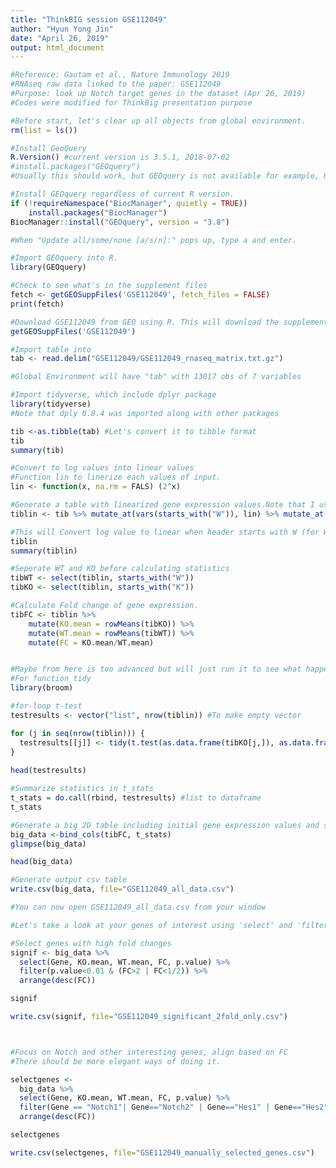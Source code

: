 ```yaml
---
title: "ThinkBIG session GSE112049"
author: "Hyun Yong Jin"
date: "April 26, 2019"
output: html_document
---
```


```r
#Reference: Gautam et al., Nature Immunology 2019
#RNAseq raw data linked to the paper: GSE112049
#Purpose: look up Notch target genes in the dataset (Apr 26, 2019)
#Codes were modified for ThinkBig presentation purpose

#Before start, let's clear up all objects from global environment. 
rm(list = ls())

#Install GeoQuery
R.Version() #current version is 3.5.1, 2018-07-02
#install.packages("GEOquery") 
#Usually this should work, but GEOquery is not available for example, R version 3.5.1

#Install GEOquery regardless of current R version.
if (!requireNamespace("BiocManager", quietly = TRUE))
    install.packages("BiocManager")
BiocManager::install("GEOquery", version = "3.8")

#When "Update all/some/none [a/s/n]:" pops up, type a and enter.

#Import GEOquery into R.
library(GEOquery)

#Check to see what's in the supplement files
fetch <- getGEOSuppFiles('GSE112049', fetch_files = FALSE) 
print(fetch)

#Download GSE112049 from GEO using R. This will download the supplemental files in your local folder, where your .Rmd file is located.
getGEOSuppFiles('GSE112049')

#Import table into 
tab <- read.delim("GSE112049/GSE112049_rnaseq_matrix.txt.gz")

#Global Environment will have "tab" with 13017 obs of 7 variables

#Import tidyverse, which include dplyr package
library(tidyverse) 
#Note that dply 0.8.4 was imported along with other packages

tib <-as.tibble(tab) #Let's convert it to tibble format
tib
summary(tib)

#Convert to log values into linear values
#Function lin to linerize each values of input.
lin <- function(x, na.rm = FALS) (2^x) 

#Generate a table with linearized gene expression values.Note that I use 'lin' function that I just generated.
tiblin <- tib %>% mutate_at(vars(starts_with("W")), lin) %>% mutate_at(vars(starts_with("K")), lin) 

#This will Convert log value to linear when header starts with W (for WT) or K (for KO)
tiblin
summary(tiblin)

#Seperate WT and KO before calculating statistics
tibWT <- select(tiblin, starts_with("W"))
tibKO <- select(tiblin, starts_with("K"))

#Calculate Fold change of gene expression.
tibFC <- tiblin %>% 
    mutate(KO.mean = rowMeans(tibKO)) %>%
    mutate(WT.mean = rowMeans(tibWT)) %>%
    mutate(FC = KO.mean/WT.mean)


#Maybe from here is too advanced but will just run it to see what happens. 
#For function tidy
library(broom) 

#for-loop t-test
testresults <- vector("list", nrow(tiblin)) #To make empty vector

for (j in seq(nrow(tiblin))) {
  testresults[[j]] <- tidy(t.test(as.data.frame(tibKO[j,]), as.data.frame(tibWT[j,])))
}
  
head(testresults)

#Summarize statistics in t_stats
t_stats = do.call(rbind, testresults) #list to dataframe
t_stats

#Generate a big 2D table including initial gene expression values and statistics side-by-side
big_data <-bind_cols(tibFC, t_stats)
glimpse(big_data)

head(big_data)

#Generate output csv table
write.csv(big_data, file="GSE112049_all_data.csv")

#You can now open GSE112049_all_data.csv from your window


```


```r

#Let's take a look at your genes of interest using 'select' and 'filter' in dplyr

#Select genes with high fold changes
signif <- big_data %>%
  select(Gene, KO.mean, WT.mean, FC, p.value) %>%
  filter(p.value<0.01 & (FC>2 | FC<1/2)) %>%
  arrange(desc(FC))

signif

write.csv(signif, file="GSE112049_significant_2fold_only.csv")



#Focus on Notch and other interesting genes, align based on FC
#There should be more elegant ways of doing it.   

selectgenes <- 
  big_data %>%
  select(Gene, KO.mean, WT.mean, FC, p.value) %>%
  filter(Gene == "Notch1"| Gene=="Notch2" | Gene=="Hes1" | Gene=="Hes2" | Gene=="Nrarp"| Gene=="Dtx1"| Gene == "Rbpj" |Gene =="Actb" | Gene=="Id3"| Gene=="Foxo1" | Gene=="Tcf7" | Gene=="Cxcr5" | Gene=="Il7r" | Gene=="Ctla4" | Gene=="pcdc1" | Gene=="Havcr2" | Gene=="Klrg1" | Gene=="Zeb2" | Gene=="Bcl2" | Gene=="Myb") %>%
  arrange(desc(FC))

selectgenes

write.csv(selectgenes, file="GSE112049_manually_selected_genes.csv")


```
